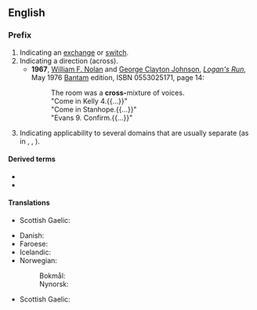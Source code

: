{{also|cross|Cross|crôs}}

==English==

===Prefix===
{{en-prefix}}

# Indicating an [[exchange]] or [[switch]].
# Indicating a direction (across).
#* '''1967''', [[w:William F. Nolan|William F. Nolan]] and [[w:George Clayton Johnson|George Clayton Johnson]], [[w:Logan's Run|''Logan's Run'']], May 1976 [[w:Bantam Books|Bantam]] edition, ISBN 0553025171, page 14:
#*: The room was a '''cross-'''mixture of voices.
#*: "Come in Kelly 4.{{...}}"
#*: "Come in Stanhope.{{...}}"
#*: "Evans 9. Confirm.{{...}}"
# Indicating applicability to several domains that are usually separate (as in {{m|en|crossclass}}, {{m|en|crosslinguistic}}, {{m|en|cross-platform}}).

====Derived terms====
* {{l|en|crossbody}}
* {{l|en|cross-train}}

====Translations====
{{trans-top|indicating an exchange or switch}}
* Scottish Gaelic: {{t|gd|tair-}}
{{trans-mid}}
{{trans-bottom}}

{{trans-top|indicating a direction (across)}}
* Danish: {{t|da|tvær-}}
* Faroese: {{t|fo|tvør-}}
* Icelandic: {{t|is|þver-}}
* Norwegian:
*: Bokmål: {{t|nb|tverr-}}
*: Nynorsk: {{t|nn|tverr-}}
{{trans-mid}}
* Scottish Gaelic: {{t|gd|tair-}}
{{trans-bottom}}
